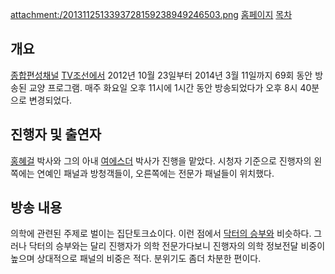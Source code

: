 attachment:/2013112513393728159238949246503.png
[http://tv.chosun.com/culture/doctorhong/main/main.html 홈페이지]
[[목차]]
== 개요 ==
[[종합편성채널]] [[TV조선]]에서 2012년 10월 23일부터 2014년 3월 11일까지 69회 동안 방송된 교양 프로그램. 매주 화요일 오후 11시에 1시간 동안 방송되었다가 오후 8시 40분으로 변경되었다.

== 진행자 및 출연자 ==
[[홍혜걸]] 박사와 그의 아내 [[여에스더]] 박사가 진행을 맡았다. 시청자 기준으로 진행자의 왼쪽에는 연예인 패널과 방청객들이, 오른쪽에는 전문가 패널들이 위치했다.

== 방송 내용 ==
의학에 관련된 주제로 벌이는 집단토크쇼이다. 이런 점에서 [[닥터의 승부]]와 비슷하다. 그러나 닥터의 승부와는 달리 진행자가 의학 전문가다보니 진행자의 의학 정보전달 비중이 높으며 상대적으로 패널의 비중은 적다. 분위기도 좀더 차분한 편이다.
